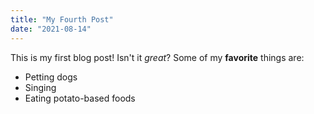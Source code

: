 ```yaml
---
title: "My Fourth Post"
date: "2021-08-14"
---
```


This is my first blog post! Isn't it _great_?
Some of my **favorite** things are:

- Petting dogs
- Singing
- Eating potato-based foods